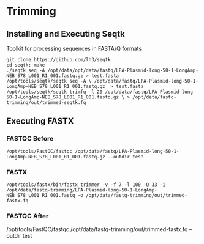 # Trimming

## Installing and Executing Seqtk

Toolkit for processing sequences in FASTA/Q formats

    git clone https://github.com/lh3/seqtk
    cd seqtk; make
    ./seqtk seq -A /opt/data/opt/data/fastq/LPA-Plasmid-long-50-1-LongAmp-NEB_S78_L001_R1_001.fastq.gz > test.fasta
    /opt/tools/seqtk/seqtk seq -A \ /opt/data/fastq/LPA-Plasmid-long-50-1-LongAmp-NEB_S78_L001_R1_001.fastq.gz  > test.fasta
    /opt/tools/seqtk/seqtk trimfq -l 20 /opt/data/fastq/LPA-Plasmid-long-50-1-LongAmp-NEB_S78_L001_R1_001.fastq.gz \ > /opt/data/fastq-trimming/out/trimmed-seqtk.fq


## Executing FASTX

### FASTQC Before
    /opt/tools/FastQC/fastqc /opt/data/fastq/LPA-Plasmid-long-50-1-LongAmp-NEB_S78_L001_R1_001.fastq.gz --outdir test
### FASTX
    /opt/tools/fastx/bin/fastx_trimmer -v -f 7 -l 100 -Q 33 -i /opt/data/fastq-trimming/LPA-Plasmid-long-50-1-LongAmp-NEB_S78_L001_R1_001.fastq -o /opt/data/fastq-trimming/out/trimmed-fastx.fq

### FASTQC After

 /opt/tools/FastQC/fastqc /opt/data/fastq-trimming/out/trimmed-fastx.fq --outdir test
